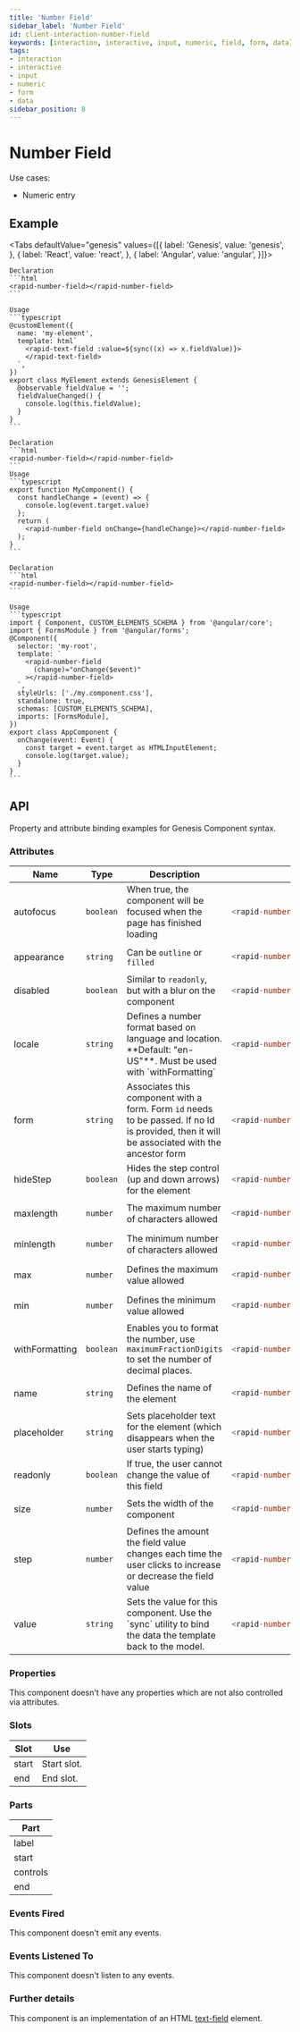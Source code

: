 ```yaml
---
title: 'Number Field'
sidebar_label: 'Number Field'
id: client-interaction-number-field
keywords: [interaction, interactive, input, numeric, field, form, data]
tags:
- interaction
- interactive
- input
- numeric
- form
- data
sidebar_position: 8
---
```



# Number Field

Use cases:
* Numeric entry

## Example

<NumberFieldDemo />

<Tabs defaultValue="genesis" values={[{ label: 'Genesis', value: 'genesis', }, { label: 'React', value: 'react', }, { label: 'Angular', value: 'angular', }]}>

  <TabItem value="genesis">

    Declaration
    ```html
    <rapid-number-field></rapid-number-field>
    ```

    Usage
    ```typescript
    @customElement({
      name: 'my-element',
      template: html`
        <rapid-text-field :value=${sync((x) => x.fieldValue)}>
        </rapid-text-field>
      `,
    })
    export class MyElement extends GenesisElement {
      @observable fieldValue = '';
      fieldValueChanged() {
        console.log(this.fieldValue);
      }
    }
    ```

  </TabItem>
  <TabItem value="react">

    Declaration
    ```html
    <rapid-number-field></rapid-number-field>
    ```
    Usage
    ```typescript
    export function MyComponent() {
      const handleChange = (event) => {
        console.log(event.target.value)
      };
      return (
        <rapid-number-field onChange={handleChange}></rapid-number-field>
      );
    }
    ```
  </TabItem>
  <TabItem value="angular">

    Declaration
    ```html
    <rapid-number-field></rapid-number-field>
    ```

    Usage
    ```typescript
    import { Component, CUSTOM_ELEMENTS_SCHEMA } from '@angular/core';
    import { FormsModule } from '@angular/forms';
    @Component({
      selector: 'my-root',
      template: `
        <rapid-number-field
          (change)="onChange($event)"
        ></rapid-number-field>
      `,
      styleUrls: ['./my.component.css'],
      standalone: true,
      schemas: [CUSTOM_ELEMENTS_SCHEMA],
      imports: [FormsModule],
    })
    export class AppComponent {
      onChange(event: Event) {
        const target = event.target as HTMLInputElement;
        console.log(target.value);
      }
    }
    ```
  </TabItem>
</Tabs>

## API

Property and attribute binding examples for Genesis Component syntax.

### Attributes

<table>
  <thead>
    <tr>
      <th>Name</th>
      <th>Type</th>
      <th>Description</th>
      <th>Example</th>
    </tr>
  </thead>
  <tbody>
    <tr>
      <td>autofocus</td>
      <td><code>boolean</code></td>
      <td>When true, the component will be focused when the page has finished loading</td>
<td>

```typescript
<rapid-number-field ?autofocus="${(x) => x.autoFocus}">
```

</td>
    </tr>
    <tr>
      <td>appearance</td>
      <td><code>string</code></td>
      <td>Can be <code>outline</code> or <code>filled</code></td>
<td>

```typescript
<rapid-number-field appearance="outline">
```

</td>
    </tr>
    <tr>
      <td>disabled</td>
      <td><code>boolean</code></td>
      <td>Similar to <code>readonly</code>, but with a blur on the component</td>
<td>

```typescript
<rapid-number-field ?disabled="${(x) => x.isDisabled}">
```

</td>
    </tr>
    <tr>
      <td>locale</td>
      <td><code>string</code></td>
      <td>Defines a number format based on language and location. **Default: "en-US"**. Must be used with `withFormatting`</td>
<td>

```typescript
<rapid-number-field locale="en-GB">
```

</td>
    </tr>
    <tr>
      <td>form</td>
      <td><code>string</code></td>
      <td>Associates this component with a form. Form <code>id</code> needs to be passed. If no Id is provided, then it will be associated with the ancestor form</td>
<td>

```typescript
<rapid-number-field form="myForm">
```

</td>
    </tr>
    <tr>
      <td>hideStep</td>
      <td><code>boolean</code></td>
      <td>Hides the step control (up and down arrows) for the element</td>
<td>

```typescript
<rapid-number-field hideStep>
```

</td>
    </tr>
    <tr>
      <td>maxlength</td>
      <td><code>number</code></td>
      <td>The maximum number of characters allowed</td>
<td>

```typescript
<rapid-number-field maxlength="${(x) => x.maxLength}">
```

</td>
    </tr>
    <tr>
      <td>minlength</td>
      <td><code>number</code></td>
      <td>The minimum number of characters allowed</td>
<td>

```typescript
<rapid-number-field minlength="${(x) => x.minLength}">
```

</td>
    </tr>
    <tr>
      <td>max</td>
      <td><code>number</code></td>
      <td>Defines the maximum value allowed</td>
<td>

```typescript
<rapid-number-field max="${(x) => x.max}">
```

</td>
    </tr>
    <tr>
      <td>min</td>
      <td><code>number</code></td>
      <td>Defines the minimum value allowed</td>
<td>

```typescript
<rapid-number-field min="${(x) => x.min}">
```

</td>
    </tr>
    <tr>
      <td>withFormatting</td>
      <td><code>boolean</code></td>
      <td>Enables you to format the number, use <code>maximumFractionDigits</code> to set the number of decimal places.</td>
<td>

```typescript
<rapid-number-field withFormatting :options=${() => ({maximumFractionDigits: 2})}>
```

</td>
    </tr>
    <tr>
      <td>name</td>
      <td><code>string</code></td>
      <td>Defines the name of the element</td>
<td>

```typescript
<rapid-number-field name="username">
```

</td>
    </tr>
    <tr>
      <td>placeholder</td>
      <td><code>string</code></td>
      <td>Sets placeholder text for the element (which disappears when the user starts typing)</td>
<td>

```typescript
<rapid-number-field placeholder="Enter your name">
```

</td>
    </tr>
    <tr>
      <td>readonly</td>
      <td><code>boolean</code></td>
      <td>If true, the user cannot change the value of this field</td>
<td>

```typescript
<rapid-number-field ?readonly="${(x) => x.isReadonly}">
```

</td>
    </tr>
    <tr>
      <td>size</td>
      <td><code>number</code></td>
      <td>Sets the width of the component</td>
<td>

```typescript
<rapid-number-field size="${(x) => x.fieldSize}">
```

</td>
    </tr>
    <tr>
      <td>step</td>
      <td><code>number</code></td>
      <td>Defines the amount the field value changes each time the user clicks to increase or decrease the field value</td>
<td>

```typescript
<rapid-number-field type="number" step="${(x) => x.stepValue}">
```

</td>
    </tr>
    <tr>
      <td>value</td>
      <td><code>string</code></td>
      <td>Sets the value for this component. Use the `sync` utility to bind the data the template back to the model.</td>
<td>

```typescript
<rapid-number-field value="${sync((x) => x.fieldValue)}">
```

</td>
    </tr>
  </tbody>
</table>

### Properties

This component doesn't have any properties which are not also controlled via attributes.

### Slots

| Slot | Use |
|---|---|
| start | Start slot. |
| end | End slot. |

### Parts

| Part |
|---|
| label |
| start |
| controls |
| end |

### Events Fired
This component doesn't emit any events.

### Events Listened To
This component doesn't listen to any events.

### Further details
This component is an implementation of an HTML [text-field](https://developer.mozilla.org/en-US/docs/Web/HTML/Element/input/text) element.
